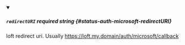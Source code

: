 
<details className="config-field" data-expandable="false" open>
<summary>

##### `redirectURI` <span className="config-field-required" data-required="false">required</span> <span className="config-field-type">string</span> <span className="config-field-default"></span> <span className="config-field-enum"></span> {#status-auth-microsoft-redirectURI}

loft redirect uri. Usually https://loft.my.domain/auth/microsoft/callback

</summary>



</details>
